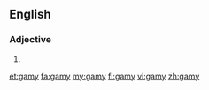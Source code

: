 ==English==

===Adjective===
{{en-adj}}

# {{alternative spelling of|gamey}}

[[et:gamy]]
[[fa:gamy]]
[[my:gamy]]
[[fi:gamy]]
[[vi:gamy]]
[[zh:gamy]]